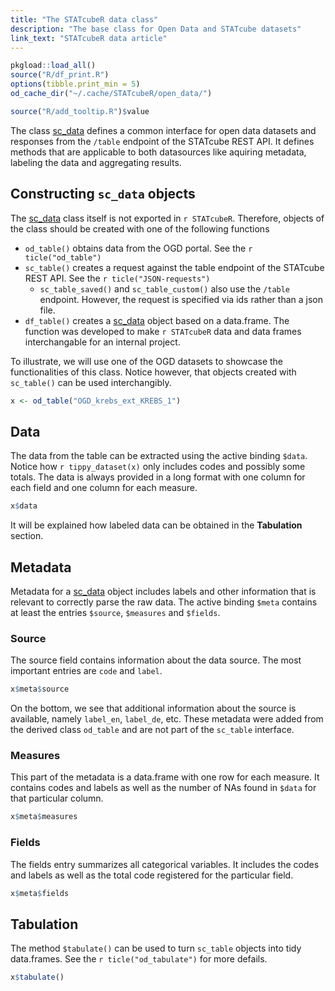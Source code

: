 ```yaml
---
title: "The STATcubeR data class"
description: "The base class for Open Data and STATcube datasets"
link_text: "STATcubeR data article"
---
```


```r
pkgload::load_all()
source("R/df_print.R")
options(tibble.print_min = 5)
od_cache_dir("~/.cache/STATcubeR/open_data/")
```

```r
source("R/add_tooltip.R")$value
```

The class [sc_data] defines a common interface for open data datasets and responses from the `/table` endpoint of the STATcube REST API.
It defines methods that are applicable to both datasources like aquiring metadata, labeling the data and aggregating results.

## Constructing `sc_data` objects

The [sc_data] class itself is not exported in `r STATcubeR`.
Therefore, objects of the class should be created with one of the following functions

* `od_table()` obtains data from the OGD portal.
  See the `r ticle("od_table")`
* `sc_table()` creates a request against the table endpoint of the STATcube REST API.
  See the `r ticle("JSON-requests")`
    * `sc_table_saved()` and `sc_table_custom()` also use the `/table` endpoint.
       However, the request is specified via ids rather than a json file.
* `df_table()` creates a [sc_data] object based on a data.frame.
  The function was developed to make `r STATcubeR` data and data frames interchangable for an internal project.

To illustrate, we will use one of the OGD datasets to showcase the functionalities of this class.
Notice however, that objects created with `sc_table()` can be used interchangibly.

```r
x <- od_table("OGD_krebs_ext_KREBS_1")
```

## Data

The data from the table can be extracted using the active binding `$data`.
Notice how `r tippy_dataset(x)` only includes codes and possibly some totals.
The data is always provided in a long format with one column for each field and one column for each measure.

```r
x$data
```

It will be explained how labeled data can be obtained in the **Tabulation** section.

## Metadata

Metadata for a [sc_data] object includes labels and other information that is relevant to correctly parse the raw data.
The active binding `$meta` contains at least the entries `$source`, `$measures` and `$fields`.

### Source

The source field contains information about the data source.
The most important entries are `code` and `label`.

```r
x$meta$source
```

On the bottom, we see that additional information about the source is available, namely `label_en`, `label_de`, etc.
These metadata were added from the derived class `od_table` and are not part of the `sc_table` interface.

### Measures

This part of the metadata is a data.frame with one row for each measure.
It contains codes and labels as well as the number of NAs found in `$data` for that particular column.

```r
x$meta$measures
```

### Fields

The fields entry summarizes all categorical variables.
It includes the codes and labels as well as the total code registered for the particular field.

```r
x$meta$fields
```

## Tabulation

The method `$tabulate()` can be used to turn `sc_table` objects into tidy data.frames.
See the `r ticle("od_tabulate")` for more defails.

```r
x$tabulate()
```

[sc_data]: ../reference/sc_data.html
